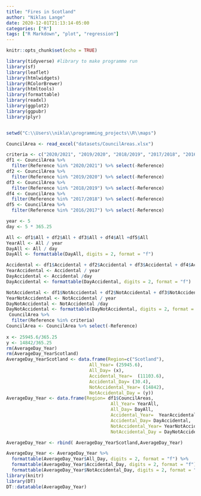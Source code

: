 ```yaml
---
title: "Fires in Scotland"
author: "Niklas Lange"
date: 2020-12-01T21:13:14-05:00
categories: ["R"]
tags: ["R Markdown", "plot", "regression"]
---
```



```r
knitr::opts_chunk$set(echo = TRUE)
```

```r
library(tidyverse) #library to make programme run
library(sf)
library(leaflet)
library(htmlwidgets)
library(RColorBrewer)
library(htmltools)
library(formattable)
library(readxl)
library(ggplot2)
library(ggpubr)
library(plyr)


setwd("C:\\Users\\nikla\\programming_projects\\R\\maps")

CouncilArea <- read_excel("datasets/CouncilAreas.xlsx")

criteria <- c("2020/2021", "2019/2020", "2018/2019", "2017/2018", "2016/2017")
df1 <- CouncilArea %>%
  filter(Reference %in% "2020/2021") %>% select(-Reference)
df2 <- CouncilArea %>%
  filter(Reference %in% "2019/2020") %>% select(-Reference)
df3 <- CouncilArea %>%
  filter(Reference %in% "2018/2019") %>% select(-Reference)
df4 <- CouncilArea %>%
  filter(Reference %in% "2017/2018") %>% select(-Reference)
df5 <- CouncilArea %>%
  filter(Reference %in% "2016/2017") %>% select(-Reference)

year <- 5
day <- 5 * 365.25

All <- df1$All + df2$All + df3$All + df4$All +df5$All
YearAll <- All / year
DayAll <- All / day
DayAll <- formattable(DayAll, digits = 2, format = "f")

Accidental <- df1$Accidental + df2$Accidental + df3$Accidental + df4$Accidental +df5$Accidental
YearAccidental <- Accidental / year
DayAccidental <- Accidental /day
DayAccidental <- formattable(DayAccidental, digits = 2, format = "f")

NotAccidental <- df1$NotAccidental + df2$NotAccidental + df3$NotAccidental + df4$NotAccidental +df5$NotAccidental
YearNotAccidental <- NotAccidental / year
DayNotAccidental <- NotAccidental /day
DayNotAccidental <- formattable(DayNotAccidental, digits = 2, format = "f")
 CouncilArea %>%
  filter(Reference %in% criteria)
CouncilArea <- CouncilArea %>% select(-Reference)
  
x <- 25945.6/365.25
y <- 14842/365.25
rm(AverageDay_Year)
rm(AverageDay_YearScotland)
AverageDay_YearScotland <- data.frame(Region=c("Scotland"),
                               All_Year= (25945.6),
                               All_Day= (x),
                               Accidental_Year=  (11103.6),
                               Accidental_Day= (30.4),
                               NotAccidental_Year= (14842),
                               NotAccidental_Day = (y))
AverageDay_Year <- data.frame(Region= df1$CouncilAreas,
                                       All_Year= YearAll,
                                       All_Day= DayAll,
                                       Accidental_Year=  YearAccidental,
                                       Accidental_Day= DayAccidental,
                                       NotAccidental_Year= YearNotAccidental,
                                       NotAccidental_Day = DayNotAccidental)

AverageDay_Year <- rbind( AverageDay_YearScotland,AverageDay_Year)

AverageDay_Year <- AverageDay_Year %>%
  formattable(AverageDay_Year$All_Day, digits = 2, format = "f") %>%
  formattable(AverageDay_Year$Accidental_Day, digits = 2, format = "f") %>%
  formattable(AverageDay_Year$NotAccidental_Day, digits = 2, format = "f")
library(knitr)
library(DT)
DT::datatable(AverageDay_Year)
```

